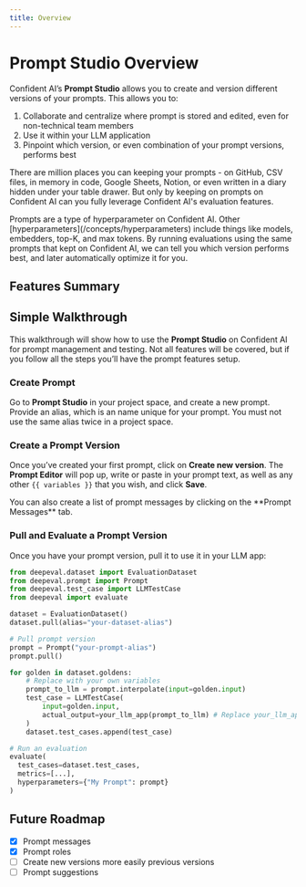 ```yaml
---
title: Overview
---
```



# Prompt Studio Overview

Confident AI’s **Prompt Studio** allows you to create and version different versions of your prompts. This allows you to:

1. Collaborate and centralize where prompt is stored and edited, even for non-technical team members
2. Use it within your LLM application
3. Pinpoint which version, or even combination of your prompt versions, performs best

There are million places you can keeping your prompts - on GitHub, CSV files, in memory in code, Google Sheets, Notion, or even written in a diary hidden under your table drawer. But only by keeping on prompts on Confident AI can you fully leverage Confident AI's evaluation features.

<Callout type="info">
  Prompts are a type of hyperparameter on Confident AI. Other
  [hyperparameters](/concepts/hyperparameters) include things like models,
  embedders, top-K, and max tokens. By running evaluations using the same
  prompts that kept on Confident AI, we can tell you which version performs
  best, and later automatically optimize it for you.
</Callout>

## Features Summary

<Cards>
  <Cards.Card
    arrow
    title="Prompt Versioning"
    href="/prompt-studio/prompt-versioning"
  />
  <Cards.Card
    arrow
    title="Prompt Messages"
    href="/prompt-studio/prompt-versioning#create-a-prompt-message-list"
  />
  <Cards.Card arrow title="Using Prompts" href="/prompt-studio/prompt-usage" />
  <Cards.Card
    arrow
    title="Prompt Testing"
    href="/prompt-studio/prompt-testing"
  />
  <Cards.Card
    arrow
    title="Prompt Suggestions"
    href="/prompt-studio/prompt-suggestions"
  />
</Cards>

## Simple Walkthrough

This walkthrough will show how to use the **Prompt Studio** on Confident AI for prompt management and testing. Not all features will be covered, but if you follow all the steps you’ll have the prompt features setup.

### Create Prompt

Go to **Prompt Studio** in your project space, and create a new prompt. Provide an alias, which is an name unique for your prompt. You must not use the same alias twice in a project space.

### Create a Prompt Version

Once you’ve created your first prompt, click on **Create new version**. The **Prompt Editor** will pop up, write or paste in your prompt text, as well as any other `{{ variables }}` that you wish, and click **Save**.

<Callout>
  You can also create a list of prompt messages by clicking on the **Prompt
  Messages** tab.
</Callout>

### Pull and Evaluate a Prompt Version

Once you have your prompt version, pull it to use it in your LLM app:

```python showLineNumbers copy {10-11, 15, 26}
from deepeval.dataset import EvaluationDataset
from deepeval.prompt import Prompt
from deepeval.test_case import LLMTestCase
from deepeval import evaluate

dataset = EvaluationDataset()
dataset.pull(alias="your-dataset-alias")

# Pull prompt version
prompt = Prompt("your-prompt-alias")
prompt.pull()

for golden in dataset.goldens:
    # Replace with your own variables
    prompt_to_llm = prompt.interpolate(input=golden.input)
    test_case = LLMTestCase(
        input=golden.input,
        actual_output=your_llm_app(prompt_to_llm) # Replace your_llm_app()
    )
    dataset.test_cases.append(test_case)

# Run an evaluation
evaluate(
  test_cases=dataset.test_cases,
  metrics=[...],
  hyperparameters={"My Prompt": prompt}
)
```

## Future Roadmap

- [x] Prompt messages
- [x] Prompt roles
- [ ] Create new versions more easily previous versions
- [ ] Prompt suggestions
